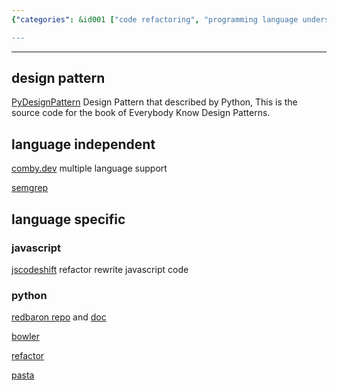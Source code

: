 ```yaml
---
{"categories": &id001 ["code refactoring", "programming language understanding", "sed alternative", "semantic editing", "stub"], "category": "Code Refactoring", "date": "2022-05-28 13:57:18", "description": "Code Batch Change Tool, or Code Refactor Tool, is a novel sed-like tool designed for refactoring and rewriting code in multiple programming languages. It offers language independence through platforms like comby.dev and language-specific tools, including jscodeshift for JavaScript and various Python options such as Redbaron, Bowler, refactor, and Google's Pasta.", "tags": *id001, "title": "Code Batch Change Tool, Code Refactor Tool (the new sed)"}

---
```


------

## design pattern

[PyDesignPattern](https://github.com/luoweifu/PyDesignPattern) Design Pattern that described by Python, This is the source code for the book of Everybody Know Design Patterns.

## language independent

[comby.dev](https://comby.dev/docs/get-started) multiple language support

[semgrep](https://semgrep.dev/docs/cli-reference/)

## language specific

### javascript

[jscodeshift](https://www.toptal.com/javascript/write-code-to-rewrite-your-code) refactor rewrite javascript code

### python

[redbaron repo](https://github.com/PyCQA/redbaron) and [doc](https://redbaron.readthedocs.io/en/latest/tuto.html#)

[bowler](https://github.com/facebookincubator/Bowler)

[refactor](https://github.com/isidentical/refactor)

[pasta](https://github.com/google/pasta)


